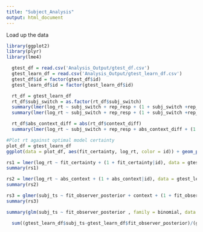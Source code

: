 ```yaml
---
title: "Subject_Analysis"
output: html_document
---
```


Load up the data

```r
library(ggplot2)
library(plyr)
library(lme4)
```

```r
  gtest_df = read.csv('Analysis_Output/gtest_df.csv')
  gtest_learn_df = read.csv('Analysis_Output/gtest_learn_df.csv')
  gtest_df$id = factor(gtest_df$id)
  gtest_learn_df$id = factor(gtest_learn_df$id)
```


```r
  rt_df = gtest_learn_df
  rt_df$subj_switch = as.factor(rt_df$subj_switch)
  summary(lmer(log_rt ~ subj_switch + rep_resp + (1 + subj_switch +rep_resp | id), data = rt_df))
  summary(lmer(log_rt ~ subj_switch + rep_resp + (1 + subj_switch +rep_resp | id), data = rt_df))

  rt_df$abs_context_diff = abs(rt_df$context_diff)
  summary(lmer(log_rt ~ subj_switch + rep_resp + abs_context_diff + (1 + subj_switch +rep_resp + abs_context_diff | id), data = rt_df))
```

```r
#Plot rt against optimal model certainty
plot_df = gtest_learn_df
ggplot(data = plot_df, aes(fit_certainty, log_rt, color = id)) + geom_point() + geom_smooth(method = 'lm')

rs1 = lmer(log_rt ~ fit_certainty + (1 + fit_certainty|id), data = gtest_learn_df)
summary(rs1) 

rs2 = lmer(log_rt ~ abs_context + (1 + abs_context|id), data = gtest_learn_df)
summary(rs2) 

rs3 = glmer(subj_ts ~ fit_observer_posterior + context + (1 + fit_observer_posterior | id), family = binomial, data = gtest_learn_df)
summary(rs3)

summary(glm(subj_ts ~ fit_observer_posterior , family = binomial, data = gtest_learn_df))
```

```r
  sum((gtest_learn_df$subj_ts-gtest_learn_df$fit_observer_posterior)/(gtest_learn_df$fit_observer_posterior*(1-gtest_learn_df$fit_observer_posterior))^.5)
```

